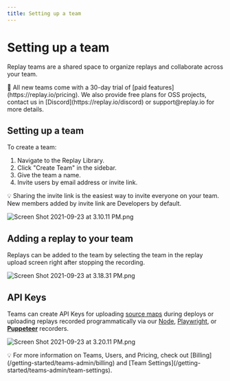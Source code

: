 ```yaml
---
title: Setting up a team
---
```


# Setting up a team

Replay teams are a shared space to organize replays and collaborate across your team.

<Callout type="info" emoji="👉">
🙌 All new teams come with a 30-day trial of [paid features](https://replay.io/pricing). We also provide free plans for OSS projects, contact us in [Discord](https://replay.io/discord) or support@replay.io for more details.

</Callout>

## Setting up a team

To create a team:

1. Navigate to the Replay Library.
2. Click "Create Team" in the sidebar.
3. Give the team a name.
4. Invite users by email address or invite link.

<Callout type="info" emoji="👉">
💡 Sharing the invite link is the easiest way to invite everyone on your team. New members added by invite link are Developers by default.

</Callout>

![Screen Shot 2021-09-23 at 3.10.11 PM.png](/images/Screen_Shot_2021-09-23_at_3.10.11_PM_atbsr.png)

## Adding a replay to your team

Replays can be added to the team by selecting the team in the replay upload screen right after stopping the recording.

![Screen Shot 2021-09-23 at 3.18.31 PM.png](/images/Screen_Shot_2021-09-23_at_3.18.31_PM_nqrrs.png)

## API Keys

Teams can create API Keys for uploading [source maps](/getting-started/teams-admin/uploading-source-maps) during deploys or uploading replays recorded programmatically via our [Node](/reference-guide/recording/replay-node-(experimental)), [Playwright](/test-suites/playwright/playwright-installation), or **[Puppeteer](/test-suites/puppeteer)** recorders.

![Screen Shot 2021-09-23 at 3.20.11 PM.png](/images/Screen_Shot_2021-09-23_at_3.20.11_PM_nyhuz.png)

<Callout type="info" emoji="👉">
💡 For more information on Teams, Users, and Pricing, check out [Billing](/getting-started/teams-admin/billing) and [Team Settings](/getting-started/teams-admin/team-settings).

</Callout>
